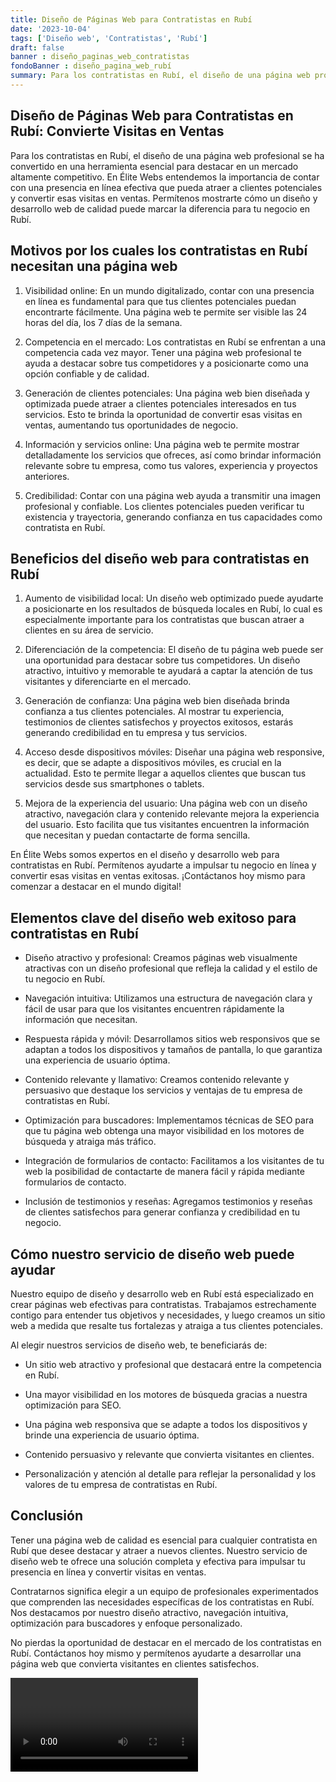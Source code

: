 ```yaml
---
title: Diseño de Páginas Web para Contratistas en Rubí
date: '2023-10-04'
tags: ['Diseño web', 'Contratistas', 'Rubí']
draft: false
banner : diseño_paginas_web_contratistas
fondoBanner : diseño_pagina_web_rubí
summary: Para los contratistas en Rubí, el diseño de una página web profesional se ha convertido en una herramienta esencial para destacar en un mercado altamente competitivo. En Élite Webs entendemos la importancia de contar con una presencia en línea efectiva que pueda atraer a clientes potenciales y convertir esas visitas en ventas. Permítenos mostrarte cómo un diseño y desarrollo web de calidad puede marcar la diferencia para tu negocio en Rubí.
---
```


## Diseño de Páginas Web para Contratistas en Rubí: Convierte Visitas en Ventas

Para los contratistas en Rubí, el diseño de una página web profesional se ha convertido en una herramienta esencial para destacar en un mercado altamente competitivo. En Élite Webs entendemos la importancia de contar con una presencia en línea efectiva que pueda atraer a clientes potenciales y convertir esas visitas en ventas. Permítenos mostrarte cómo un diseño y desarrollo web de calidad puede marcar la diferencia para tu negocio en Rubí.

## Motivos por los cuales los contratistas en Rubí necesitan una página web

1. Visibilidad online: En un mundo digitalizado, contar con una presencia en línea es fundamental para que tus clientes potenciales puedan encontrarte fácilmente. Una página web te permite ser visible las 24 horas del día, los 7 días de la semana.

2. Competencia en el mercado: Los contratistas en Rubí se enfrentan a una competencia cada vez mayor. Tener una página web profesional te ayuda a destacar sobre tus competidores y a posicionarte como una opción confiable y de calidad.

3. Generación de clientes potenciales: Una página web bien diseñada y optimizada puede atraer a clientes potenciales interesados en tus servicios. Esto te brinda la oportunidad de convertir esas visitas en ventas, aumentando tus oportunidades de negocio.

4. Información y servicios online: Una página web te permite mostrar detalladamente los servicios que ofreces, así como brindar información relevante sobre tu empresa, como tus valores, experiencia y proyectos anteriores.

5. Credibilidad: Contar con una página web ayuda a transmitir una imagen profesional y confiable. Los clientes potenciales pueden verificar tu existencia y trayectoria, generando confianza en tus capacidades como contratista en Rubí.

## Beneficios del diseño web para contratistas en Rubí

1. Aumento de visibilidad local: Un diseño web optimizado puede ayudarte a posicionarte en los resultados de búsqueda locales en Rubí, lo cual es especialmente importante para los contratistas que buscan atraer a clientes en su área de servicio.

2. Diferenciación de la competencia: El diseño de tu página web puede ser una oportunidad para destacar sobre tus competidores. Un diseño atractivo, intuitivo y memorable te ayudará a captar la atención de tus visitantes y diferenciarte en el mercado.

3. Generación de confianza: Una página web bien diseñada brinda confianza a tus clientes potenciales. Al mostrar tu experiencia, testimonios de clientes satisfechos y proyectos exitosos, estarás generando credibilidad en tu empresa y tus servicios.

4. Acceso desde dispositivos móviles: Diseñar una página web responsive, es decir, que se adapte a dispositivos móviles, es crucial en la actualidad. Esto te permite llegar a aquellos clientes que buscan tus servicios desde sus smartphones o tablets.

5. Mejora de la experiencia del usuario: Una página web con un diseño atractivo, navegación clara y contenido relevante mejora la experiencia del usuario. Esto facilita que tus visitantes encuentren la información que necesitan y puedan contactarte de forma sencilla.

En Élite Webs somos expertos en el diseño y desarrollo web para contratistas en Rubí. Permítenos ayudarte a impulsar tu negocio en línea y convertir esas visitas en ventas exitosas. ¡Contáctanos hoy mismo para comenzar a destacar en el mundo digital!

<GifSeo />

<Cta />

## Elementos clave del diseño web exitoso para contratistas en Rubí

- Diseño atractivo y profesional: Creamos páginas web visualmente atractivas con un diseño profesional que refleja la calidad y el estilo de tu negocio en Rubí.

- Navegación intuitiva: Utilizamos una estructura de navegación clara y fácil de usar para que los visitantes encuentren rápidamente la información que necesitan.

- Respuesta rápida y móvil: Desarrollamos sitios web responsivos que se adaptan a todos los dispositivos y tamaños de pantalla, lo que garantiza una experiencia de usuario óptima.

- Contenido relevante y llamativo: Creamos contenido relevante y persuasivo que destaque los servicios y ventajas de tu empresa de contratistas en Rubí.

- Optimización para buscadores: Implementamos técnicas de SEO para que tu página web obtenga una mayor visibilidad en los motores de búsqueda y atraiga más tráfico.

- Integración de formularios de contacto: Facilitamos a los visitantes de tu web la posibilidad de contactarte de manera fácil y rápida mediante formularios de contacto.

- Inclusión de testimonios y reseñas: Agregamos testimonios y reseñas de clientes satisfechos para generar confianza y credibilidad en tu negocio.

## Cómo nuestro servicio de diseño web puede ayudar

Nuestro equipo de diseño y desarrollo web en Rubí está especializado en crear páginas web efectivas para contratistas. Trabajamos estrechamente contigo para entender tus objetivos y necesidades, y luego creamos un sitio web a medida que resalte tus fortalezas y atraiga a tus clientes potenciales.

Al elegir nuestros servicios de diseño web, te beneficiarás de:

- Un sitio web atractivo y profesional que destacará entre la competencia en Rubí.

- Una mayor visibilidad en los motores de búsqueda gracias a nuestra optimización para SEO.

- Una página web responsiva que se adapte a todos los dispositivos y brinde una experiencia de usuario óptima.

- Contenido persuasivo y relevante que convierta visitantes en clientes.

- Personalización y atención al detalle para reflejar la personalidad y los valores de tu empresa de contratistas en Rubí.

## Conclusión

Tener una página web de calidad es esencial para cualquier contratista en Rubí que desee destacar y atraer a nuevos clientes. Nuestro servicio de diseño web te ofrece una solución completa y efectiva para impulsar tu presencia en línea y convertir visitas en ventas.

Contratarnos significa elegir a un equipo de profesionales experimentados que comprenden las necesidades específicas de los contratistas en Rubí. Nos destacamos por nuestro diseño atractivo, navegación intuitiva, optimización para buscadores y enfoque personalizado.

No pierdas la oportunidad de destacar en el mercado de los contratistas en Rubí. Contáctanos hoy mismo y permítenos ayudarte a desarrollar una página web que convierta visitantes en clientes satisfechos.

<Video />

<CtaBot job='Contratistas' city='Rubí'/>

<Gmaps query='Rubí+españa+maps' />